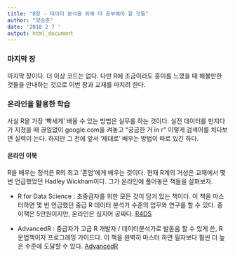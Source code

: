 ```yaml
---
title: "8장 - 데이터 분석을 위해 더 공부해야 할 것들"
author: "양승훈"
date: '2018 2 7 '
output: html_document
---
```


### 마지막 장

마지막 장이다. 더 이상 코드는 없다. 다만 R에 조금이라도 흥미를 느꼈을 때 해볼만한 것들을 안내하는 것으로 이번 장과 교재를 마치려 한다.

### 온라인을 활용한 학습

사실 R을 가장 '빡세게' 배울 수 있는 방법은 실무를 하는 것이다. 실전 데이터를 만지다가 지쳤을 때 끊임없이 google.com을 켜놓고 "궁금한 거 in r" 이렇게 검색어를 치다보면 실력이 는다. 하지만 그 전에 앞서 '제대로' 배우는 방법이 따로 있긴 하다. 

#### 온라인 이북

R을 배우는 정석은 R의 최고 '존엄'에게 배우는 것이다. 현재 R계의 거성은 교재에서 몇 번 언급했었던 Hadley Wickham이다. 그가 온라인에 풀어놓은 책들을 살펴보자.

- R for Data Science : 초중급자를 위한 모든 것이 담겨 있는 책이다. 이 책을 마스터하면 몇 번 언급했던 중급 R 데이터 분석가 수준의 업무와 연구를 할 수 있다. 종이책은 5만원이지만, 온라인은 심지어 공짜다. [R4DS](http://r4ds.had.co.nz/)

- AdvancedR : 중급자가 고급 R 개발자 / 데이터분석가로 발돋움 할 수 있게 쓴, R 문법책이자 프로그래밍 가이드다. 이 책을 완벽히 마스터 하면 필자보다 훨씬 더 높은 수준에 도달할 수 있다. 
[AdvancedR](http://adv-r.had.co.nz/)

